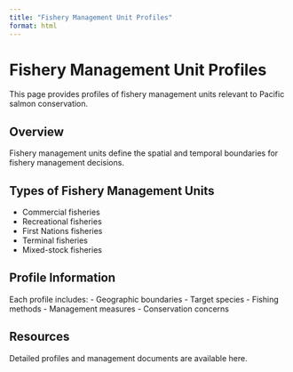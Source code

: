 ```yaml
---
title: "Fishery Management Unit Profiles"
format: html
---
```


# Fishery Management Unit Profiles

This page provides profiles of fishery management units relevant to Pacific salmon conservation.

## Overview

Fishery management units define the spatial and temporal boundaries for fishery management decisions.

## Types of Fishery Management Units

- Commercial fisheries
- Recreational fisheries
- First Nations fisheries
- Terminal fisheries
- Mixed-stock fisheries

## Profile Information

Each profile includes:
- Geographic boundaries
- Target species
- Fishing methods
- Management measures
- Conservation concerns

## Resources

Detailed profiles and management documents are available here. 